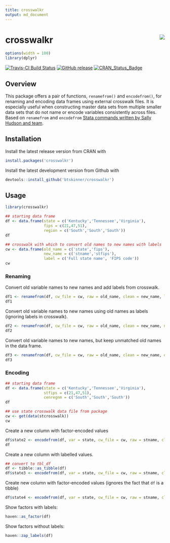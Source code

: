 ```yaml
---
title: crosswalkr
output: md_document
---
```


# crosswalkr <img src="man/figures/logo.png" align="right" />

```r
options(width = 100)
library(dplyr)
```

[![Travis-CI Build Status](https://travis-ci.org/btskinner/crosswalkr.svg?branch=master)](https://travis-ci.org/btskinner/crosswalkr)
[![GitHub release](https://img.shields.io/github/release/btskinner/crosswalkr.svg)](https://github.com/btskinner/crosswalkr)
[![CRAN_Status_Badge](http://www.r-pkg.org/badges/version/crosswalkr)](http://cran.r-project.org/package=crosswalkr)

## Overview

This package offers a pair of functions, `renamefrom()` and
 `encodefrom()`, for renaming and encoding data frames using external
 crosswalk files. It is especially useful when constructing master
 data sets from multiple smaller data sets that do not name or encode
 variables consistently across files. Based on `renamefrom` and
 `encodefrom`
 [Stata commands written by Sally Hudson and team](https://github.com/slhudson/rename-and-encode).

## Installation

Install the latest release version from CRAN with

```r
install.packages('crosswalkr')
```

Install the latest development version from Github with

```r
devtools::install_github('btskinner/crosswalkr')
```

## Usage

```r
library(crosswalkr)

## starting data frame
df <- data.frame(state = c('Kentucky','Tennessee','Virginia'),
                 fips = c(21,47,51),
                 region = c('South','South','South'))
df

## crosswalk with which to convert old names to new names with labels
cw <- data.frame(old_name = c('state','fips'),
                 new_name = c('stname','stfips'),
                 label = c('Full state name', 'FIPS code'))
cw
```  

### Renaming

Convert old variable names to new names and add labels from crosswalk. 

```r
df1 <- renamefrom(df, cw_file = cw, raw = old_name, clean = new_name, label = label)
df1
```   

Convert old variable names to new names using old names as labels
(ignoring labels in crosswalk).
```r
df2 <- renamefrom(df, cw_file = cw, raw = old_name, clean = new_name, name_label = TRUE)
df2
```  

Convert old variable names to new names, but keep unmatched old names
in the data frame.
```r
df3 <- renamefrom(df, cw_file = cw, raw = old_name, clean = new_name, drop_extra = FALSE)
df3 
```

### Encoding

```r

## starting data frame
df <- data.frame(state = c('Kentucky','Tennessee','Virginia'),
                 stfips = c(21,47,51),
                 cenregnm = c('South','South','South'))
df

## use state crosswalk data file from package
cw <- get(data(stcrosswalk))
cw
```

Create a new column with factor-encoded values
```r
df$state2 <- encodefrom(df, var = state, cw_file = cw, raw = stname, clean = stfips, label = stabbr)
df
```  

Create a new column with labelled values.
```r
## convert to tbl_df
df <- tibble::as_tibble(df)
df$state3 <- encodefrom(df, var = state, cw_file = cw, raw = stname, clean = stfips, label = stabbr)
```

Create new column with factor-encoded values (ignores the fact that `df` is a tibble)
```r
df$state4 <- encodefrom(df, var = state, cw_file = cw, raw = stname, clean = stfips, label = stabbr, ignore_tibble = TRUE)
```

Show factors with labels:
```r
haven::as_factor(df)
```
Show factors without labels:
```r
haven::zap_labels(df)
```
